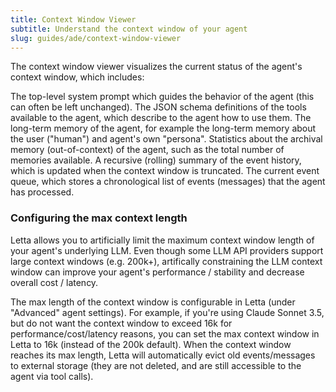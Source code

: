 ```yaml
---
title: Context Window Viewer
subtitle: Understand the context window of your agent
slug: guides/ade/context-window-viewer
---
```


The context window viewer visualizes the current status of the agent's context window, which includes:

<AccordionGroup>
  <Accordion title="System instructions">
    The top-level system prompt which guides the behavior of the agent (this can often be left unchanged).
  </Accordion>

  <Accordion title="Function (tool) definitions">
    The JSON schema definitions of the tools available to the agent, which describe to the agent how to use them.
  </Accordion>

  <Accordion title="Core (in-context) memory blocks">
    The long-term memory of the agent, for example the long-term memory about the user ("human") and agent's own "persona".
  </Accordion>

  <Accordion title="External (out-of-context) memory statistics">
    Statistics about the archival memory (out-of-context) of the agent, such as the total number of memories available.
  </Accordion>

  <Accordion title="Recursive summary">
    A recursive (rolling) summary of the event history, which is updated when the context window is truncated.
  </Accordion>

  <Accordion title="Event (message) queue">
    The current event queue, which stores a chronological list of events (messages) that the agent has processed.
  </Accordion>
</AccordionGroup>

### Configuring the max context length
<Tip>Letta allows you to artificially limit the maximum context window length of your agent's underlying LLM. Even though some LLM API providers support large context windows (e.g. 200k+), artifically constraining the LLM context window can improve your agent's performance / stability and decrease overall cost / latency.</Tip>

The max length of the context window is configurable in Letta (under "Advanced" agent settings).
For example, if you're using Claude Sonnet 3.5, but do not want the context window to exceed 16k for performance/cost/latency reasons, you can set the max context window in Letta to 16k (instead of the 200k default). When the context window reaches its max length, Letta will automatically evict old events/messages to external storage (they are not deleted, and are still accessible to the agent via tool calls).
